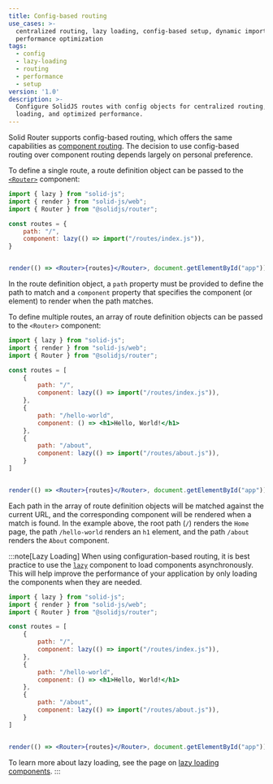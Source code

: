 ```yaml
---
title: Config-based routing
use_cases: >-
  centralized routing, lazy loading, config-based setup, dynamic imports,
  performance optimization
tags:
  - config
  - lazy-loading
  - routing
  - performance
  - setup
version: '1.0'
description: >-
  Configure SolidJS routes with config objects for centralized routing, lazy
  loading, and optimized performance.
---
```


Solid Router supports config-based routing, which offers the same capabilities as [component routing](/solid-router/getting-started/component).
The decision to use config-based routing over component routing depends largely on personal preference.

To define a single route, a route definition object can be passed to the [`<Router>`](/solid-router/reference/components/router) component:

```jsx
import { lazy } from "solid-js";
import { render } from "solid-js/web";
import { Router } from "@solidjs/router";

const routes = {
    path: "/",
    component: lazy(() => import("/routes/index.js")),
}


render(() => <Router>{routes}</Router>, document.getElementById("app"));
```

In the route definition object, a `path` property must be provided to define the path to match and a `component` property that specifies the component (or element) to render when the path matches.

To define multiple routes, an array of route definition objects can be passed to the `<Router>` component:

```jsx
import { lazy } from "solid-js";
import { render } from "solid-js/web";
import { Router } from "@solidjs/router";

const routes = [
    {
        path: "/",
        component: lazy(() => import("/routes/index.js")),
    },
    {
        path: "/hello-world",
        component: () => <h1>Hello, World!</h1>
    },
    {
        path: "/about",
        component: lazy(() => import("/routes/about.js")),
    }
]


render(() => <Router>{routes}</Router>, document.getElementById("app"));
```

Each path in the array of route definition objects will be matched against the current URL, and the corresponding component will be rendered when a match is found.
In the example above, the root path (`/`) renders the `Home` page, the path `/hello-world` renders an `h1` element, and the path `/about` renders the `About` component.

:::note[Lazy Loading]
When using configuration-based routing, it is best practice to use the [`lazy`](/reference/component-apis/lazy) component to load components asynchronously.
This will help improve the performance of your application by only loading the components when they are needed.

```jsx
import { lazy } from "solid-js";
import { render } from "solid-js/web";
import { Router } from "@solidjs/router";

const routes = [
    {
        path: "/",
        component: lazy(() => import("/routes/index.js")),
    },
    {
        path: "/hello-world",
        component: () => <h1>Hello, World!</h1>
    },
    {
        path: "/about",
        component: lazy(() => import("/routes/about.js")),
    }
]


render(() => <Router>{routes}</Router>, document.getElementById("app"));
```

To learn more about lazy loading, see the page on [lazy loading components](/solid-router/advanced-concepts/lazy-loading).
:::
